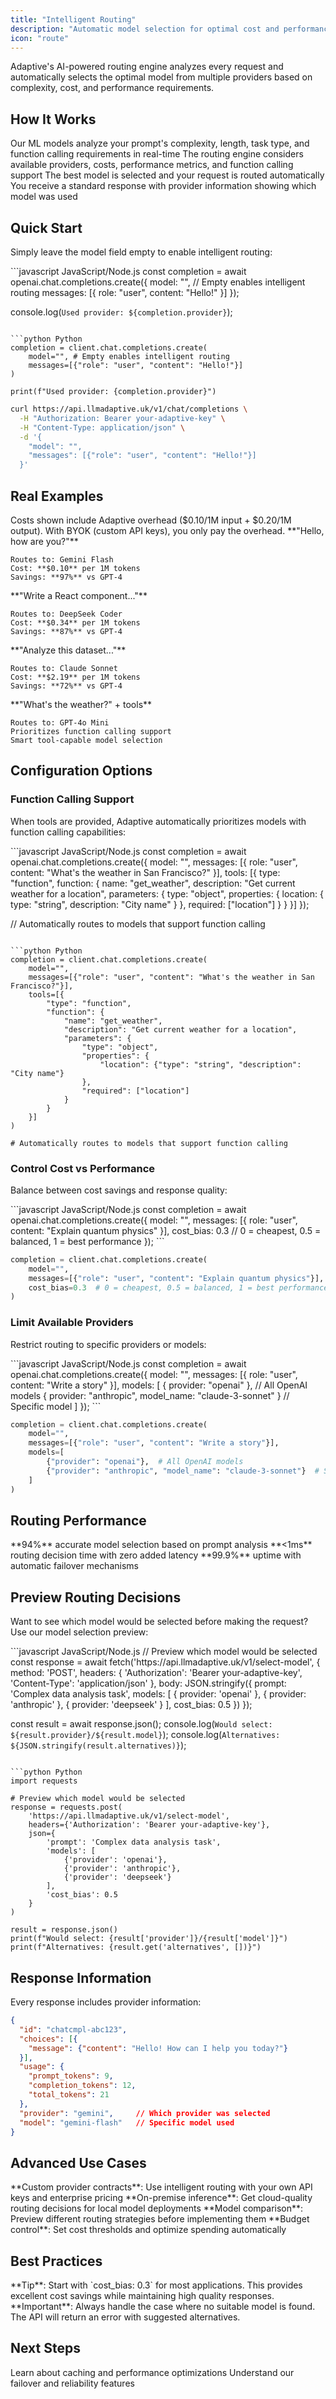 ```yaml
---
title: "Intelligent Routing"
description: "Automatic model selection for optimal cost and performance"
icon: "route"
---
```


Adaptive's AI-powered routing engine analyzes every request and automatically selects the optimal model from multiple providers based on complexity, cost, and performance requirements.

## How It Works

<Steps>
  <Step title="Request Analysis">
    Our ML models analyze your prompt's complexity, length, task type, and function calling requirements in real-time
  </Step>
  <Step title="Provider Selection">
    The routing engine considers available providers, costs, performance metrics, and function calling support
  </Step>
  <Step title="Optimal Match">
    The best model is selected and your request is routed automatically
  </Step>
  <Step title="Response Delivery">
    You receive a standard response with provider information showing which model was used
  </Step>
</Steps>

## Quick Start

Simply leave the model field empty to enable intelligent routing:

<CodeGroup>
```javascript JavaScript/Node.js
const completion = await openai.chat.completions.create({
  model: "", // Empty enables intelligent routing
  messages: [{ role: "user", content: "Hello!" }]
});

console.log(`Used provider: ${completion.provider}`);
```

```python Python
completion = client.chat.completions.create(
    model="", # Empty enables intelligent routing
    messages=[{"role": "user", "content": "Hello!"}]
)

print(f"Used provider: {completion.provider}")
```

```bash cURL
curl https://api.llmadaptive.uk/v1/chat/completions \
  -H "Authorization: Bearer your-adaptive-key" \
  -H "Content-Type: application/json" \
  -d '{
    "model": "",
    "messages": [{"role": "user", "content": "Hello!"}]
  }'
```
</CodeGroup>

## Real Examples

<Note>
Costs shown include Adaptive overhead ($0.10/1M input + $0.20/1M output). With BYOK (custom API keys), you only pay the overhead.
</Note>

<CardGroup cols={2}>
  <Card title="Simple Greeting" icon="message">
    **"Hello, how are you?"**

    Routes to: Gemini Flash
    Cost: **$0.10** per 1M tokens
    Savings: **97%** vs GPT-4
  </Card>
  <Card title="Code Generation" icon="code">
    **"Write a React component..."**

    Routes to: DeepSeek Coder
    Cost: **$0.34** per 1M tokens
    Savings: **87%** vs GPT-4
  </Card>
  <Card title="Complex Analysis" icon="brain">
    **"Analyze this dataset..."**

    Routes to: Claude Sonnet
    Cost: **$2.19** per 1M tokens
    Savings: **72%** vs GPT-4
  </Card>
  <Card title="Function Calling" icon="tools">
    **"What's the weather?" + tools**

    Routes to: GPT-4o Mini
    Prioritizes function calling support
    Smart tool-capable model selection
  </Card>
</CardGroup>

## Configuration Options

### Function Calling Support

When tools are provided, Adaptive automatically prioritizes models with function calling capabilities:

<CodeGroup>
```javascript JavaScript/Node.js
const completion = await openai.chat.completions.create({
  model: "",
  messages: [{ role: "user", content: "What's the weather in San Francisco?" }],
  tools: [{
    type: "function",
    function: {
      name: "get_weather",
      description: "Get current weather for a location",
      parameters: {
        type: "object",
        properties: {
          location: { type: "string", description: "City name" }
        },
        required: ["location"]
      }
    }
  }]
});

// Automatically routes to models that support function calling
```

```python Python
completion = client.chat.completions.create(
    model="",
    messages=[{"role": "user", "content": "What's the weather in San Francisco?"}],
    tools=[{
        "type": "function",
        "function": {
            "name": "get_weather",
            "description": "Get current weather for a location",
            "parameters": {
                "type": "object",
                "properties": {
                    "location": {"type": "string", "description": "City name"}
                },
                "required": ["location"]
            }
        }
    }]
)

# Automatically routes to models that support function calling
```
</CodeGroup>

### Control Cost vs Performance

Balance between cost savings and response quality:

<CodeGroup>
```javascript JavaScript/Node.js
const completion = await openai.chat.completions.create({
  model: "",
  messages: [{ role: "user", content: "Explain quantum physics" }],
  cost_bias: 0.3 // 0 = cheapest, 0.5 = balanced, 1 = best performance
});
```

```python Python
completion = client.chat.completions.create(
    model="",
    messages=[{"role": "user", "content": "Explain quantum physics"}],
    cost_bias=0.3  # 0 = cheapest, 0.5 = balanced, 1 = best performance
)
```
</CodeGroup>

### Limit Available Providers

Restrict routing to specific providers or models:

<CodeGroup>
```javascript JavaScript/Node.js
const completion = await openai.chat.completions.create({
  model: "",
  messages: [{ role: "user", content: "Write a story" }],
  models: [
    { provider: "openai" }, // All OpenAI models
    { provider: "anthropic", model_name: "claude-3-sonnet" } // Specific model
  ]
});
```

```python Python
completion = client.chat.completions.create(
    model="",
    messages=[{"role": "user", "content": "Write a story"}],
    models=[
        {"provider": "openai"},  # All OpenAI models
        {"provider": "anthropic", "model_name": "claude-3-sonnet"}  # Specific model
    ]
)
```
</CodeGroup>

## Routing Performance

<CardGroup cols={3}>
  <Card title="Accuracy" icon="target">
    **94%** accurate model selection based on prompt analysis
  </Card>
  <Card title="Speed" icon="zap">
    **&lt;1ms** routing decision time with zero added latency
  </Card>
  <Card title="Reliability" icon="shield-check">
    **99.9%** uptime with automatic failover mechanisms
  </Card>
</CardGroup>

## Preview Routing Decisions

Want to see which model would be selected before making the request? Use our model selection preview:

<CodeGroup>
```javascript JavaScript/Node.js
// Preview which model would be selected
const response = await fetch('https://api.llmadaptive.uk/v1/select-model', {
  method: 'POST',
  headers: { 
    'Authorization': 'Bearer your-adaptive-key',
    'Content-Type': 'application/json'
  },
  body: JSON.stringify({
    prompt: 'Complex data analysis task',
    models: [
      { provider: 'openai' },
      { provider: 'anthropic' },
      { provider: 'deepseek' }
    ],
    cost_bias: 0.5
  })
});

const result = await response.json();
console.log(`Would select: ${result.provider}/${result.model}`);
console.log(`Alternatives: ${JSON.stringify(result.alternatives)}`);
```

```python Python
import requests

# Preview which model would be selected
response = requests.post(
    'https://api.llmadaptive.uk/v1/select-model',
    headers={'Authorization': 'Bearer your-adaptive-key'},
    json={
        'prompt': 'Complex data analysis task',
        'models': [
            {'provider': 'openai'},
            {'provider': 'anthropic'},
            {'provider': 'deepseek'}
        ],
        'cost_bias': 0.5
    }
)

result = response.json()
print(f"Would select: {result['provider']}/{result['model']}")
print(f"Alternatives: {result.get('alternatives', [])}")
```
</CodeGroup>

## Response Information

Every response includes provider information:

```json
{
  "id": "chatcmpl-abc123",
  "choices": [{
    "message": {"content": "Hello! How can I help you today?"}
  }],
  "usage": {
    "prompt_tokens": 9,
    "completion_tokens": 12,
    "total_tokens": 21
  },
  "provider": "gemini",     // Which provider was selected
  "model": "gemini-flash"   // Specific model used
}
```

## Advanced Use Cases

<CardGroup cols={2}>
  <Card title="Enterprise Optimization" icon="building">
    **Custom provider contracts**: Use intelligent routing with your own API keys and enterprise pricing
  </Card>
  <Card title="Local Deployment" icon="server">
    **On-premise inference**: Get cloud-quality routing decisions for local model deployments
  </Card>
  <Card title="A/B Testing" icon="flask">
    **Model comparison**: Preview different routing strategies before implementing them
  </Card>
  <Card title="Cost Monitoring" icon="chart-line">
    **Budget control**: Set cost thresholds and optimize spending automatically
  </Card>
</CardGroup>

## Best Practices

<Note>
**Tip**: Start with `cost_bias: 0.3` for most applications. This provides excellent cost savings while maintaining high quality responses.
</Note>

<Warning>
**Important**: Always handle the case where no suitable model is found. The API will return an error with suggested alternatives.
</Warning>

## Next Steps

<CardGroup cols={2}>
  <Card title="Performance Features" href="/features/performance" icon="zap">
    Learn about caching and performance optimizations
  </Card>
  <Card title="Provider Resiliency" href="/features/provider-resiliency" icon="shield">
    Understand our failover and reliability features
  </Card>
</CardGroup>